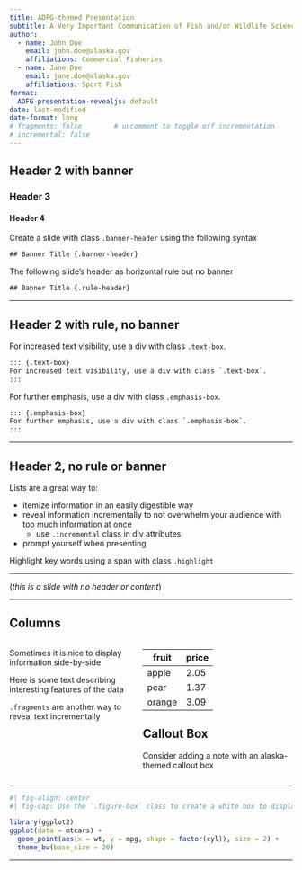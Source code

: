 ```yaml
---
title: ADFG-themed Presentation 
subtitle: A Very Important Communication of Fish and/or Wildlife Science and/or Policy
author:
  - name: John Doe
    email: john.doe@alaska.gov
    affiliations: Commercial Fisheries
  - name: Jane Doe
    email: jane.doe@alaska.gov
    affiliations: Sport Fish
format:
  ADFG-presentation-revealjs: default 
date: last-modified
date-format: long
# fragments: false        # uncomment to toggle off incrementation
# incremental: false 
---
```


## Header 2 with banner {.banner-header}

### Header 3

#### Header 4

Create a slide with class `.banner-header` using the following syntax

```default
## Banner Title {.banner-header}
```

The following slide's header as horizontal rule but no banner

```default
## Banner Title {.rule-header}
```

---

## Header 2 with rule, no banner  {.rule-header .r-stretch}

::: {.text-box}
For increased text visibility, use a div with class `.text-box`.
:::

```default
::: {.text-box}
For increased text visibility, use a div with class `.text-box`.
:::
```

::: {.emphasis-box}
For further emphasis, use a div with class `.emphasis-box`.
:::

```default
::: {.emphasis-box}
For further emphasis, use a div with class `.emphasis-box`.
:::
```

---

## Header 2, no rule or banner

::: {.text-box .incremental}
Lists are a great way to:

  * itemize information in an easily digestible way
  * reveal information incrementally to not overwhelm your audience with too much information at once
    - use `.incremental` class in div attributes
  * prompt yourself when presenting

Highlight [key words]{.highlight} using a [span]{.highlight} with class `.highlight`
:::

---

::: {.center}
(*this is a slide with no header or content*)
:::

---

## Columns

:::: {.columns}

::: {.column width="40%" .text-box}
Sometimes it is nice to display information side-by-side

Here is some text describing interesting features of the data

:::{.fragment}
`.fragments` are another way to reveal text incrementally
:::
:::

::: {.column width="50%"}

::: {.figure-box .center}
| fruit  | price  |
|--------|--------|
| apple  | 2.05   |
| pear   | 1.37   |
| orange | 3.09   |
:::

::: {.fragment}
::: {.callout-note}
## Callout Box

Consider adding a note with an alaska-themed callout box
:::
:::

:::

::::

---

::: {.figure-box .center}

``` r
#| fig-align: center
#| fig-cap: Use the `.figure-box` class to create a white box to display white- or transparent-background tables and figures

library(ggplot2)
ggplot(data = mtcars) +
  geom_point(aes(x = wt, y = mpg, shape = factor(cyl)), size = 2) +
  theme_bw(base_size = 20)
```

:::

---


